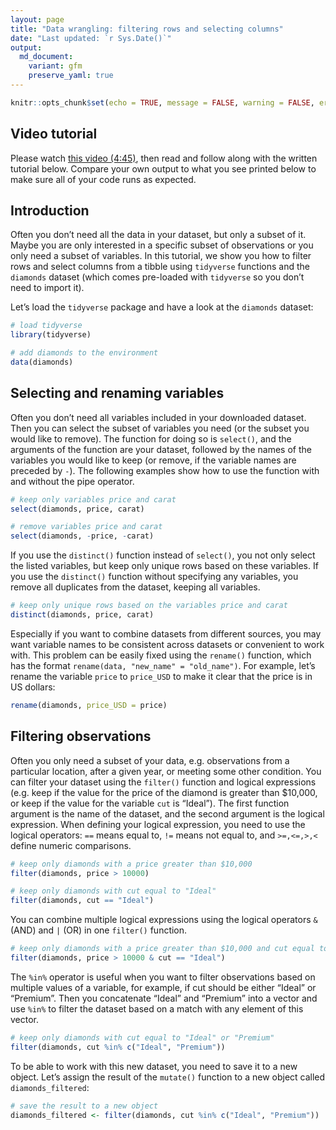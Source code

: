 ```yaml
---
layout: page
title: "Data wrangling: filtering rows and selecting columns"
date: "Last updated: `r Sys.Date()`"
output:
  md_document:
    variant: gfm
    preserve_yaml: true
---
```


```r
knitr::opts_chunk$set(echo = TRUE, message = FALSE, warning = FALSE, error = FALSE)
```

## Video tutorial

Please watch [this video (4:45)](https://vimeo.com/1011762380/2e33856231), then read and follow along with the written tutorial below.
Compare your own output to what you see printed below to make sure all of your code runs as expected.

## Introduction

Often you don't need all the data in your dataset, but only a subset of it.
Maybe you are only interested in a specific subset of observations or you only need a subset of variables.
In this tutorial, we show you how to filter rows and select columns from a tibble using `tidyverse` functions and the `diamonds` dataset (which comes pre-loaded with `tidyverse` so you don't need to import it).

Let's load the `tidyverse` package and have a look at the `diamonds` dataset:

```r
# load tidyverse
library(tidyverse)

# add diamonds to the environment
data(diamonds)
```

## Selecting and renaming variables

Often you don't need all variables included in your downloaded dataset.
Then you can select the subset of variables you need (or the subset you would like to remove).
The function for doing so is `select()`, and the arguments of the function are your dataset, followed by the names of the variables you would like to keep (or remove, if the variable names are preceded by `-`).
The following examples show how to use the function with and without the pipe operator.

```r
# keep only variables price and carat
select(diamonds, price, carat)

# remove variables price and carat
select(diamonds, -price, -carat)
```

If you use the `distinct()` function instead of `select()`, you not only select the listed variables, but keep only unique rows based on these variables.
If you use the `distinct()` function without specifying any variables, you remove all duplicates from the dataset, keeping all variables.

```r
# keep only unique rows based on the variables price and carat
distinct(diamonds, price, carat)
```

Especially if you want to combine datasets from different sources, you may want variable names to be consistent across datasets or convenient to work with.
This problem can be easily fixed using the `rename()` function, which has the format `rename(data, "new_name" = "old_name")`.
For example, let's rename the variable `price` to `price_USD` to make it clear that the price is in US dollars:

```r
rename(diamonds, price_USD = price)
```

## Filtering observations

Often you only need a subset of your data, e.g. observations from a particular location, after a given year, or meeting some other condition.
You can filter your dataset using the `filter()` function and logical expressions (e.g. keep if the value for the price of the diamond is greater than $10,000, or keep if the value for the variable `cut` is "Ideal").
The first function argument is the name of the dataset, and the second argument is the logical expression.
When defining your logical expression, you need to use the logical operators: `==` means equal to, `!=` means not equal to, and `>=,<=,>,<` define numeric comparisons.

```r
# keep only diamonds with a price greater than $10,000
filter(diamonds, price > 10000)

# keep only diamonds with cut equal to "Ideal"
filter(diamonds, cut == "Ideal")
```

You can combine multiple logical expressions using the logical operators `&` (AND) and `|` (OR) in one `filter()` function.

```r
# keep only diamonds with a price greater than $10,000 and cut equal to "Ideal"
filter(diamonds, price > 10000 & cut == "Ideal")
```

The `%in%` operator is useful when you want to filter observations based on multiple values of a variable, for example, if cut should be either "Ideal" or "Premium".
Then you concatenate "Ideal" and "Premium" into a vector and use `%in%` to filter the dataset based on a match with any element of this vector.

```r
# keep only diamonds with cut equal to "Ideal" or "Premium"
filter(diamonds, cut %in% c("Ideal", "Premium"))
```

To be able to work with this new dataset, you need to save it to a new object.
Let's assign the result of the `mutate()` function to a new object called `diamonds_filtered`:

```r
# save the result to a new object
diamonds_filtered <- filter(diamonds, cut %in% c("Ideal", "Premium"))
```